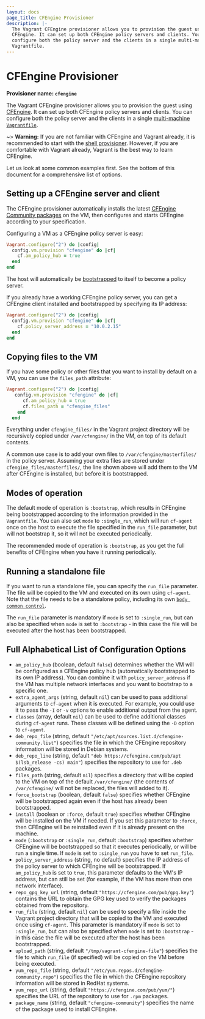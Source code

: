 ```yaml
---
layout: docs
page_title: CFEngine Provisioner
description: |-
  The Vagrant CFEngine provisioner allows you to provision the guest using
  CFEngine. It can set up both CFEngine policy servers and clients. You can
  configure both the policy server and the clients in a single multi-machine
  Vagrantfile.
---
```


# CFEngine Provisioner

**Provisioner name: `cfengine`**

The Vagrant CFEngine provisioner allows you to provision the guest using
[CFEngine](https://cfengine.com/). It can set up both CFEngine
policy servers and clients. You can configure both the policy server
and the clients in a single
[multi-machine `Vagrantfile`](/docs/multi-machine/).

~> **Warning:** If you are not familiar with CFEngine and Vagrant already,
it is recommended to start with the [shell provisioner](/docs/provisioning/shell).
However, if you are comfortable with Vagrant already, Vagrant is the best way to learn CFEngine.

Let us look at some common examples first. See the bottom of this
document for a comprehensive list of options.

## Setting up a CFEngine server and client

The CFEngine provisioner automatically installs the latest
[CFEngine Community packages](https://cfengine.com/cfengine-linux-distros)
on the VM, then configures and starts CFEngine according to your
specification.

Configuring a VM as a CFEngine policy server is easy:

```ruby
Vagrant.configure("2") do |config|
  config.vm.provision "cfengine" do |cf|
    cf.am_policy_hub = true
  end
end
```

The host will automatically be
[bootstrapped](https://cfengine.com/docs/3.5/manuals-architecture-networking.html#bootstrapping)
to itself to become a policy server.

If you already have a working CFEngine policy server, you can get a
CFEngine client installed and bootstrapped by specifying its IP
address:

```ruby
Vagrant.configure("2") do |config|
  config.vm.provision "cfengine" do |cf|
    cf.policy_server_address = "10.0.2.15"
  end
end
```

## Copying files to the VM

If you have some policy or other files that you want to install by
default on a VM, you can use the `files_path` attribute:

```ruby
Vagrant.configure("2") do |config|
   config.vm.provision "cfengine" do |cf|
      cf.am_policy_hub = true
      cf.files_path = "cfengine_files"
    end
  end
```

Everything under `cfengine_files/` in the Vagrant project directory
will be recursively copied under `/var/cfengine/` in the VM, on top of
its default contents.

A common use case is to add your own files to
`/var/cfengine/masterfiles/` in the policy server. Assuming your extra
files are stored under `cfengine_files/masterfiles/`, the line shown
above will add them to the VM after CFEngine is installed, but before
it is bootstrapped.

## Modes of operation

The default mode of operation is `:bootstrap`, which results in
CFEngine being bootstrapped according to the information provided in
the `Vagrantfile`. You can also set `mode` to `:single_run`, which
will run `cf-agent` once on the host to execute the file specified in
the `run_file` parameter, but will not bootstrap it, so it will not be
executed periodically.

The recommended mode of operation is `:bootstrap`, as you get the full
benefits of CFEngine when you have it running periodically.

## Running a standalone file

If you want to run a standalone file, you can specify the `run_file`
parameter. The file will be copied to the VM and executed on its own
using `cf-agent`. Note that the file needs to be a standalone policy,
including its own
[`body common control`](https://cfengine.com/docs/3.5/reference-components.html#common-control).

The `run_file` parameter is mandatory if `mode` is set to
`:single_run`, but can also be specified when `mode` is set to
`:bootstrap` - in this case the file will be executed after the host
has been bootstrapped.

## Full Alphabetical List of Configuration Options

- `am_policy_hub` (boolean, default `false`) determines whether the VM will be
  configured as a CFEngine policy hub (automatically bootstrapped to
  its own IP address). You can combine it with `policy_server_address`
  if the VM has multiple network interfaces and you want to bootstrap
  to a specific one.
- `extra_agent_args` (string, default `nil`) can be used to pass
  additional arguments to `cf-agent` when it is executed. For example,
  you could use it to pass the `-I` or `-v` options to enable
  additional output from the agent.
- `classes` (array, default `nil`) can be used to define additional
  classes during `cf-agent` runs. These classes will be defined using
  the `-D` option to `cf-agent`.
- `deb_repo_file` (string, default
  `"/etc/apt/sources.list.d/cfengine-community.list"`) specifies the
  file in which the CFEngine repository information will be stored in
  Debian systems.
- `deb_repo_line` (string, default `"deb https://cfengine.com/pub/apt $(lsb_release -cs) main"`) specifies the repository to use for
  `.deb` packages.
- `files_path` (string, default `nil`) specifies a directory that will
  be copied to the VM on top of the default
  `/var/cfengine/` (the contents of `/var/cfengine/` will not
  be replaced, the files will added to it).
- `force_bootstrap` (boolean, default `false`) specifies whether
  CFEngine will be bootstrapped again even if the host has already
  been bootstrapped.
- `install` (boolean or `:force`, default `true`) specifies whether
  CFEngine will be installed on the VM if needed. If you set this
  parameter to `:force`, then CFEngine will be reinstalled even if
  it is already present on the machine.
- `mode` (`:bootstrap` or `:single_run`, default `:bootstrap`)
  specifies whether CFEngine will be bootstrapped so that it executes
  periodically, or will be run a single time. If `mode` is set to
  `:single_run` you have to set `run_file`.
- `policy_server_address` (string, no default) specifies the IP
  address of the policy server to which CFEngine will be
  bootstrapped. If `am_policy_hub` is set to `true`, this parameter
  defaults to the VM's IP address, but can still be set (for
  example, if the VM has more than one network interface).
- `repo_gpg_key_url` (string, default
  `"https://cfengine.com/pub/gpg.key"`) contains the URL to obtain the
  GPG key used to verify the packages obtained from the repository.
- `run_file` (string, default `nil`) can be used to specify a file
  inside the Vagrant project directory that will be copied to the VM
  and executed once using `cf-agent`. This parameter is mandatory if
  `mode` is set to `:single_run`, but can also be specified when
  `mode` is set to `:bootstrap` - in this case the file will be
  executed after the host has been bootstrapped.
- `upload_path` (string, default `"/tmp/vagrant-cfengine-file"`)
  specifies the file to which `run_file` (if specified) will be copied
  on the VM before being executed.
- `yum_repo_file` (string, default
  `"/etc/yum.repos.d/cfengine-community.repo"`) specifies the file in
  which the CFEngine repository information will be stored in RedHat
  systems.
- `yum_repo_url` (string, default `"https://cfengine.com/pub/yum/"`)
  specifies the URL of the repository to use for `.rpm` packages.
- `package_name` (string, default `"cfengine-community"`) specifies
  the name of the package used to install CFEngine.
